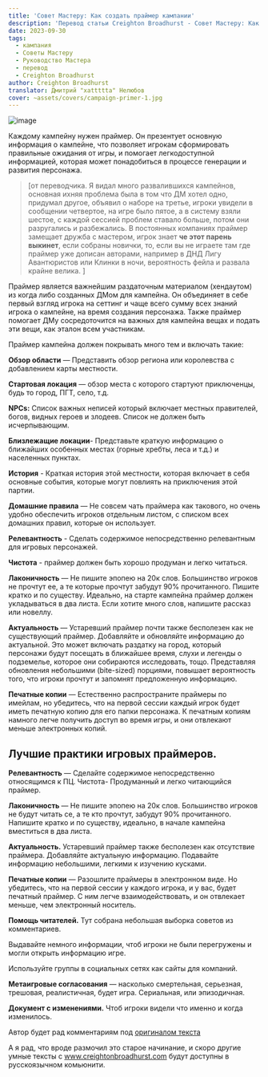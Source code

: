 ```yaml
---
title: 'Совет Мастеру: Как создать праймер кампании'
description: 'Перевод статьи Creighton Broadhurst - Совет Мастеру: Как создать праймер кампании'
date: 2023-09-30
tags:
  - кампания
  - Советы Мастеру
  - Руководство Мастера
  - перевод
  - Creighton Broadhurst
author: Creighton Broadhurst
translator: Дмитрий "xattttta" Нелюбов
cover: ~assets/covers/campaign-primer-1.jpg
---
```


![image](/images/campaign-primer-1.jpg)

Каждому кампейну нужен праймер. Он презентует основную информация о кампейне, что позволяет игрокам сформировать правильные ожидания от игры, и помогает легкодоступной информацией, которая может понадобиться в процессе генерации и развития персонажа.

> [от переводчика. Я видал много развалившихся кампейнов, основная ихняя проблема была в том что
> ДМ хотел одно, придумал другое, объявил о наборе на третье, игроки увидели в сообщении четвертое, на игре было пятое, а в систему взяли шестое, с каждой сессией проблем ставало больше, потом они разругались и разбежались. В постоянных компаниях праймер замещает дружба с мастером, игрок знает **че этот парень выкинет**, если собраны новички, то, если вы не играете там где праймер уже дописан авторами, например в ДНД Лигу Авантюристов или Клинки в ночи, вероятность фейла и развала крайне велика. ]

Праймер является важнейшим раздаточным материалом (хендаутом) из когда либо созданных ДМом для кампейна. Он объединяет в себе первый взгляд игрока на сеттинг и чаще всего сумму всех знаний игрока о кампейне, на время создания персонажа.
Также праймер помогает ДМу сосредоточится на важных для кампейна вещах и подать эти вещи, как эталон всем участникам.

Праймер кампейна должен покрывать много тем и включать такие:

**Обзор области** — Представить обзор региона или королевства с добавлением карты местности.

**Стартовая локация** — обзор места с которого стартуют приключенцы, будь то город, ПГТ, село, т.д.

**NPCs:** Список важных неписей который включает местных правителей, богов, видных героев и злодеев. Список не должен быть исчерпывающим.

**Близлежащие локации**- Представьте краткую информацию о ближайших особенных местах (горные хребты, леса и т.д.) и населенных пунктах.

**История** - Краткая история этой местности, которая включает в себя основные события, которые могут повлиять на приключения этой партии.

**Домашние правила** — Не совсем чать праймера как такового, но очень удобно обеспечить игроков отдельным листом, с списком всех домашних правил, которые он использует.

**Релевантность** - Сделать содержимое непосредственно релевантным для игровых персонажей.

**Чистота** - праймер должен быть хорошо продуман и легко читаться.

**Лаконичность** — Не пишите эпопею на 20к слов. Большинство игроков не прочтут ее, а те которые прочтут забудут 90% прочитанного. Пишите кратко и по существу. Идеально, на старте кампейна праймер должен укладываться в два листа. Если хотите много слов, напишите рассказ или новеллу.

**Актуальность** — Устаревший праймер почти также бесполезен как не существующий праймер. Добавляйте и обновляйте информацию до актуальной. Это может включать раздатку на город, который персонажи будут посещать в ближайшее время, слухи и легенды о подземелье, которое они собираются исследовать, тощо. Представляя обновления небольшими (bite-sized) порциями, повышает вероятность того, что игроки прочтут и запомнят предложенную информацию.

**Печатные копии** — Естественно распространите праймеры по имейлам, но убедитесь, что на первой сессии каждый игрок будет иметь печатную копию для его папки персонажа. К печатным копиям намного легче получить доступ во время игры, и они отвлекают меньше электронных копий.

## Лучшие практики игровых праймеров.

**Релевантность** — Сделайте содержимое непосредственно относящимся к ПЦ.
Чистота- Продуманный и легко читающийся праймер.

**Лаконичность** — Не пишите эпопею на 20к слов. Большинство игроков не будут читать се, а те кто прочтут, забудут 90% прочитанного. Напишите кратко и по существу, идеально, в начале кампейна вместиться в два листа.

**Актуальность.** Устаревший праймер также бесполезен как отсутствие праймера. Добавляйте актуальную информацию. Подавайте информацию небольшими, легкими к изучению кусками.

**Печатные копии** — Разошлите праймеры в электронном виде. Но убедитесь, что на первой сессии у каждого игрока, и у вас, будет печатный праймер. С ним легче взаимодействовать, и он отвлекает меньше, чем электронный носитель.

**Помощь читателей.** Тут собрана небольшая выборка советов из комментариев.

Выдавайте немного информации, чтоб игроки не были перегружены и могли открыть информацию игре.

Используйте группы в социальных сетях как сайты для компаний.

**Метаигровые согласования** — насколько смертельная, серьезная, трешовая, реалистичная, будет игра. Сериальная, или эпизодичная.

**Документ с изменениями.** Чтоб игроки видели что именно и когда изменилось.

Автор будет рад комментариям под [оригиналом текста](https://www.creightonbroadhurst.com/gm-advice-how-to-design-a-campaign-primer/)

А я рад, что вроде размочил это старое начинание, и скоро другие умные тексты с www.creightonbroadhurst.com будут доступны в русскоязычном комьюнити.
